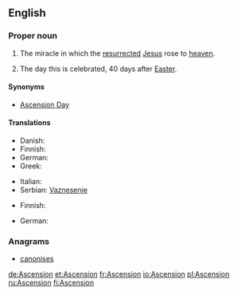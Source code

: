 {{also|ascension|ascensión|Ascensión}}
==English==

===Proper noun===
{{en-proper noun}}

# {{Christianity}} The miracle in which the [[resurrected]] [[Jesus]] rose to [[heaven]].
# The day this is celebrated, 40 days after [[Easter]].

====Synonyms====
* {{sense|day}} [[Ascension Day]]

====Translations====
{{trans-top|Christian miracle}}
* Danish: {{t|da|himmelfart|c}}
* Finnish: {{t-|fi|taivaaseenastuminen}}
* German: {{t+|de|Christi Himmelfahrt}}
* Greek: {{t|el|Ανάληψη|f|tr=Análipsi}}
{{trans-mid}}
* Italian: {{t-|it|Ascensione|f}}
* Serbian: [[Vaznesenje]] {{n}}
{{trans-bottom}}
{{trans-top|day celebrated}}
* Finnish: {{t+|fi|helatorstai}}
{{trans-mid}}
* German: {{t+|de|Himmelfahrt|f}}
{{trans-bottom}}

===Anagrams===
* [[canonises#English|canonises]]

[[de:Ascension]]
[[et:Ascension]]
[[fr:Ascension]]
[[io:Ascension]]
[[pl:Ascension]]
[[ru:Ascension]]
[[fi:Ascension]]